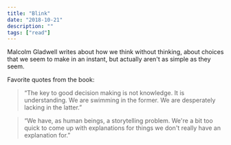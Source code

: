 ```yaml
---
title: "Blink"
date: "2018-10-21"
description: ""
tags: ["read"]
---
```


Malcolm Gladwell writes about how we think without thinking, about choices that we seem to make in an instant, but actually aren't as simple as they seem.

Favorite quotes from the book:

> “The key to good decision making is not knowledge. It is understanding. We are swimming in the former. We are desperately lacking in the latter.”

> “We have, as human beings, a storytelling problem. We're a bit too quick to come up with explanations for things we don't really have an explanation for.”
